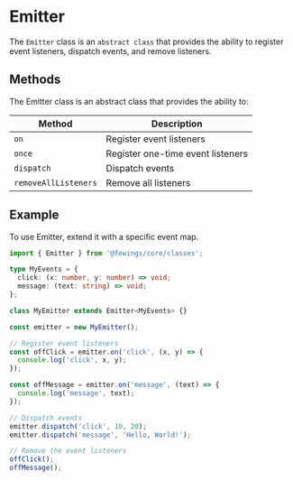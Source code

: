 # Emitter

The `Emitter` class is an `abstract class` that provides the ability to register event listeners, dispatch events, and remove listeners.


## Methods

The Emitter class is an abstract class that provides the ability to:

| Method               | Description                                |
|----------------------|--------------------------------------------|
| `on`                 | Register event listeners                   |
| `once`               | Register one-time event listeners          |
| `dispatch`           | Dispatch events                            |
| `removeAllListeners` | Remove all listeners                       |

## Example

To use Emitter, extend it with a specific event map.

```ts showLineNumbers copy
import { Emitter } from '@fewings/core/classes';

type MyEvents = {
  click: (x: number, y: number) => void;
  message: (text: string) => void;
};

class MyEmitter extends Emitter<MyEvents> {}

const emitter = new MyEmitter();

// Register event listeners
const offClick = emitter.on('click', (x, y) => {
  console.log('click', x, y);
});

const offMessage = emitter.on('message', (text) => {
  console.log('message', text);
});

// Dispatch events
emitter.dispatch('click', 10, 20);
emitter.dispatch('message', 'Hello, World!');

// Remove the event listeners
offClick();
offMessage();

```
